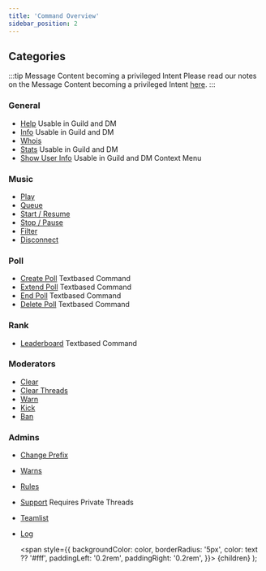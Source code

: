 ```yaml
---
title: 'Command Overview'
sidebar_position: 2
---
```


## Categories
:::tip Message Content becoming a privileged Intent
Please read our notes on the Message Content becoming a privileged Intent [here](../main/important-notes#message-content-becoming-a-privileged-intent).
:::

### General
- [Help](general/help) <Label color="#43b581">Usable in Guild and DM</Label>
- [Info](general/info) <Label color="#43b581">Usable in Guild and DM</Label>
- [Whois](general/whois)
- [Stats](general/stats) <Label color="#43b581">Usable in Guild and DM</Label>
- [Show User Info](general/show-user-info) <Label color="#43b581">Usable in Guild and DM</Label> <Label color="#43b581">Context Menu</Label>

### Music
- [Play](music/play)
- [Queue](music/queue)
- [Start / Resume](music/start-resume)
- [Stop / Pause](music/stop-pause)
- [Filter](music/filter)
- [Disconnect](music/disconnect)

### Poll
- [Create Poll](poll/create-poll) <Label color="#FEE75C" text="#000000">Textbased Command</Label>
- [Extend Poll](poll/extend-poll) <Label color="#FEE75C" text="#000000">Textbased Command</Label>
- [End Poll](poll/end-poll) <Label color="#FEE75C" text="#000000">Textbased Command</Label>
- [Delete Poll](poll/delete-poll) <Label color="#FEE75C" text="#000000">Textbased Command</Label>

### Rank
- [Leaderboard](rank/leaderboard) <Label color="#FEE75C" text="#000000">Textbased Command</Label>

### Moderators
- [Clear](moderators/clear)
- [Clear Threads](moderators/clear-threads)
- [Warn](moderators/warn)
- [Kick](moderators/kick)
- [Ban](moderators/ban)

### Admins
- [Change Prefix](admins/change-prefix)
- [Warns](admins/warns)
- [Rules](admins/rules)
- [Support](admins/support) <Label color="#5865F2">Requires Private Threads</Label>
- [Teamlist](admins/teamlist)
- [Log](admins/log)

  <span
    style={{
      backgroundColor: color,
      borderRadius: '5px',
      color: text ?? '#fff',
      paddingLeft: '0.2rem',
      paddingRight: '0.2rem',
    }}>
    {children}
  </span>
);
